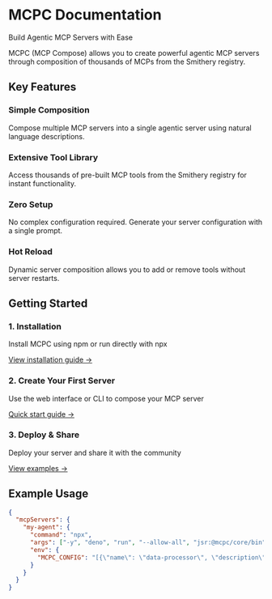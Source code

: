 # MCPC Documentation

Build Agentic MCP Servers with Ease

MCPC (MCP Compose) allows you to create powerful agentic MCP servers through composition of thousands of MCPs from the Smithery registry.

## Key Features

### Simple Composition
Compose multiple MCP servers into a single agentic server using natural language descriptions.

### Extensive Tool Library
Access thousands of pre-built MCP tools from the Smithery registry for instant functionality.

### Zero Setup
No complex configuration required. Generate your server configuration with a single prompt.

### Hot Reload
Dynamic server composition allows you to add or remove tools without server restarts.

## Getting Started

### 1. Installation
Install MCPC using npm or run directly with npx

[View installation guide →](/docs/installation)

### 2. Create Your First Server
Use the web interface or CLI to compose your MCP server

[Quick start guide →](/docs/quick-start)

### 3. Deploy & Share
Deploy your server and share it with the community

[View examples →](/docs/examples/basic)

## Example Usage

```json
{
  "mcpServers": {
    "my-agent": {
      "command": "npx",
      "args": ["-y", "deno", "run", "--allow-all", "jsr:@mcpc/core/bin"],
      "env": {
        "MCPC_CONFIG": "[{\"name\": \"data-processor\", \"description\": \"Process CSV files and generate reports\", \"deps\": {...}}]"
      }
    }
  }
}
```
